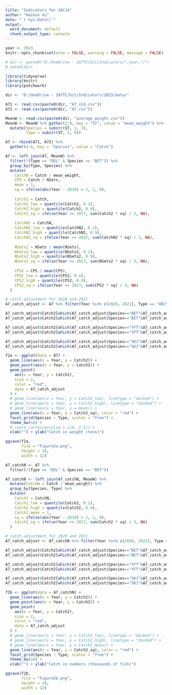 ```yaml
---
title: "Indicators for SAC14"
author: "Haikun Xu"
date: "`r Sys.Date()`"
output:
  word_document: default
  chunk_output_type: console
---
```


```r
year <- 2023
knitr::opts_chunk$set(echo = FALSE, warning = FALSE, message = FALSE)
```

```r
# dir <- paste0("D:/OneDrive - IATTC/Git/Indicators/",year,"/")
# setwd(dir)

library(tidyverse)
library(knitr)
library(patchwork)
```

```r
dir <- "D:/OneDrive - IATTC/Git/Indicators/2023/data/"

A71 <- read.csv(paste0(dir, "A7_old.csv"))
A72 <- read.csv(paste0(dir, "A7.csv"))

MeanW <- read.csv(paste0(dir, "average_weight.csv"))
MeanW <- MeanW %>% gather(2:9, key = "ST", value = "mean_weight") %>%
  mutate(Species = substr(ST, 1, 3),
         Type = substr(ST, 5, 8))

A7 <- rbind(A71, A72) %>%
  gather(4:6, key = "Species", value = "Catch")

A7 <- left_join(A7, MeanW) %>%
  filter(!(Type == "DEL" & Species == "BET")) %>%
  group_by(Type, Species) %>%
  mutate(
    CatchN = Catch / mean_weight,
    CPS = Catch / NSets,
    mean = 1,
    sq = ifelse(abs(Year - 2018) < 2, 1, 0),
    
    Catch2 = Catch,
    Catch2_low = quantile(Catch2, 0.1),
    Catch2_high = quantile(Catch2, 0.9),
    Catch2_sq = ifelse(Year >= 2017, sum(Catch2 * sq) / 3, NA),
    
    CatchN2 = CatchN,
    CatchN2_low = quantile(CatchN2, 0.1),
    CatchN2_high = quantile(CatchN2, 0.9),
    CatchN2_sq = ifelse(Year >= 2017, sum(CatchN2 * sq) / 3, NA),
    
    NSets2 = NSets / mean(NSets),
    NSets2_low = quantile(NSets2, 0.1),
    NSets2_high = quantile(NSets2, 0.9),
    NSets2_sq = ifelse(Year >= 2017, sum(NSets2 * sq) / 3, NA),
    
    CPS2 = CPS / mean(CPS),
    CPS2_low = quantile(CPS2, 0.1),
    CPS2_high = quantile(CPS2, 0.9),
    CPS2_sq = ifelse(Year >= 2017, sum(CPS2 * sq) / 3, NA)
  )
```

```r
# catch adjustment for 2020 and 2021
A7_catch_adjust <- A7 %>% filter(Year %in% c(2020, 2021), Type == "OBJ")

A7_catch_adjust$Catch2[which(A7_catch_adjust$Species=="BET"&A7_catch_adjust$Year==2020)] <- A7_catch_adjust$Catch2[which(A7_catch_adjust$Species=="BET"&A7_catch_adjust$Year==2020)] * (1-12/100)
A7_catch_adjust$Catch2[which(A7_catch_adjust$Species=="BET"&A7_catch_adjust$Year==2021)] <- A7_catch_adjust$Catch2[which(A7_catch_adjust$Species=="BET"&A7_catch_adjust$Year==2021)] * (1-18.2/100)

A7_catch_adjust$Catch2[which(A7_catch_adjust$Species=="YFT"&A7_catch_adjust$Year==2020)] <- A7_catch_adjust$Catch2[which(A7_catch_adjust$Species=="YFT"&A7_catch_adjust$Year==2020)] * (1+17.5/100)
A7_catch_adjust$Catch2[which(A7_catch_adjust$Species=="YFT"&A7_catch_adjust$Year==2021)] <- A7_catch_adjust$Catch2[which(A7_catch_adjust$Species=="YFT"&A7_catch_adjust$Year==2021)] * (1-9.5/100)

A7_catch_adjust$Catch2[which(A7_catch_adjust$Species=="SKJ"&A7_catch_adjust$Year==2020)] <- A7_catch_adjust$Catch2[which(A7_catch_adjust$Species=="SKJ"&A7_catch_adjust$Year==2020)] * (1-0.6/100)
A7_catch_adjust$Catch2[which(A7_catch_adjust$Species=="SKJ"&A7_catch_adjust$Year==2021)] <- A7_catch_adjust$Catch2[which(A7_catch_adjust$Species=="SKJ"&A7_catch_adjust$Year==2021)] * (1+6/100)

f2a <- ggplot(data = A7) +
  geom_line(aes(x = Year, y = Catch2)) +
  geom_point(aes(x = Year, y = Catch2)) +
  geom_point(
    aes(x = Year, y = Catch2),
    size = 2,
    color = "red",
    data = A7_catch_adjust
  ) +
  # geom_line(aes(x = Year, y = Catch2_low), linetype = "dashed") +
  # geom_line(aes(x = Year, y = Catch2_high), linetype = "dashed") +
  # geom_line(aes(x = Year, y = mean)) +
  geom_line(aes(x = Year, y = Catch2_sq), color = "red") +
  facet_grid(Species ~ Type, scales = "free") +
  theme_bw(16) +
  # coord_cartesian(ylim = c(0, 2.5)) +
  xlab("") + ylab("Catch in weight (tons)")

ggsave(f2a,
       file = "Figure2a.png",
       height = 10,
       width = 12)
```

```r
A7_catchN <- A7 %>%
  filter(!(Type == "DEL" & Species == "BET"))

A7_catchN <- left_join(A7_catchN, MeanW) %>%
  mutate(CatchN = Catch / mean_weight) %>%
  group_by(Species, Type) %>%
  mutate(
    Catch2 = CatchN,
    Catch2_low = quantile(Catch2, 0.1),
    Catch2_high = quantile(Catch2, 0.9),
    Catch2_mean = 1,
    sq = ifelse(abs(Year - 2018) < 2, 1, 0),
    Catch2_sq = ifelse(Year >= 2017, sum(Catch2 * sq) / 3, NA)
  )

# catch adjustment for 2020 and 2021
A7_catch_adjust <- A7_catchN %>% filter(Year %in% c(2020, 2021), Type == "OBJ")

A7_catch_adjust$Catch2[which(A7_catch_adjust$Species=="BET"&A7_catch_adjust$Year==2020)] <- A7_catch_adjust$Catch2[which(A7_catch_adjust$Species=="BET"&A7_catch_adjust$Year==2020)] * (1-12/100)
A7_catch_adjust$Catch2[which(A7_catch_adjust$Species=="BET"&A7_catch_adjust$Year==2021)] <- A7_catch_adjust$Catch2[which(A7_catch_adjust$Species=="BET"&A7_catch_adjust$Year==2021)] * (1-18.2/100)

A7_catch_adjust$Catch2[which(A7_catch_adjust$Species=="YFT"&A7_catch_adjust$Year==2020)] <- A7_catch_adjust$Catch2[which(A7_catch_adjust$Species=="YFT"&A7_catch_adjust$Year==2020)] * (1+17.5/100)
A7_catch_adjust$Catch2[which(A7_catch_adjust$Species=="YFT"&A7_catch_adjust$Year==2021)] <- A7_catch_adjust$Catch2[which(A7_catch_adjust$Species=="YFT"&A7_catch_adjust$Year==2021)] * (1-9.5/100)

A7_catch_adjust$Catch2[which(A7_catch_adjust$Species=="SKJ"&A7_catch_adjust$Year==2020)] <- A7_catch_adjust$Catch2[which(A7_catch_adjust$Species=="SKJ"&A7_catch_adjust$Year==2020)] * (1-0.6/100)
A7_catch_adjust$Catch2[which(A7_catch_adjust$Species=="SKJ"&A7_catch_adjust$Year==2021)] <- A7_catch_adjust$Catch2[which(A7_catch_adjust$Species=="SKJ"&A7_catch_adjust$Year==2021)] * (1+6/100)

f2b <- ggplot(data = A7_catchN) +
  geom_line(aes(x = Year, y = Catch2)) +
  geom_point(aes(x = Year, y = Catch2)) +
  geom_point(
    aes(x = Year, y = Catch2),
    size = 2,
    color = "red",
    data = A7_catch_adjust
  ) +
  # geom_line(aes(x = Year, y = Catch2_low), linetype = "dashed") +
  # geom_line(aes(x = Year, y = Catch2_high), linetype = "dashed") +
  # geom_line(aes(x = Year, y = Catch2_mean)) +
  geom_line(aes(x = Year, y = Catch2_sq), color = "red") +
  facet_grid(Species ~ Type, scales = "free") +
  theme_bw(16) +
  xlab("") + ylab("Catch in numbers (thousands of fish)")

ggsave(f2b,
       file = "Figure2b.png",
       height = 10,
       width = 12)
```
